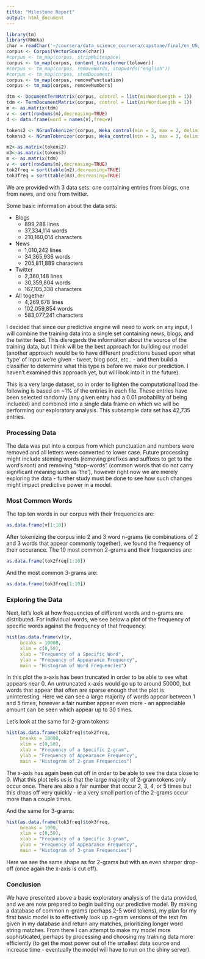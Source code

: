 ```yaml
---
title: "Milestone Report"
output: html_document
---
```


```r
library(tm)
library(RWeka)
char = readChar('~/coursera/data_science_coursera/capstone/final/en_US/subsamp.txt', file.info('~/coursera/data_science_coursera/capstone/final/en_US/subsamp.txt')$size)
corpus <- Corpus(VectorSource(char))
#corpus <- tm_map(corpus, stripWhitespace)
corpus <- tm_map(corpus, content_transformer(tolower))
#corpus <- tm_map(corpus, removeWords, stopwords("english"))
#corpus <- tm_map(corpus, stemDocument)
corpus <- tm_map(corpus, removePunctuation)
corpus <- tm_map(corpus, removeNumbers)

dtm <- DocumentTermMatrix(corpus, control = list(minWordLength = 1))
tdm <- TermDocumentMatrix(corpus, control = list(minWordLength = 1))
m <- as.matrix(tdm)
v <- sort(rowSums(m),decreasing=TRUE)
d <- data.frame(word = names(v),freq=v)
```

```r
tokens2 <- NGramTokenizer(corpus, Weka_control(min = 2, max = 2, delimiters = " \\r\\n\\t"))
tokens3 <- NGramTokenizer(corpus, Weka_control(min = 3, max = 3, delimiters = " \\r\\n\\t"))
```
```r
m2<-as.matrix(tokens2)
m3<-as.matrix(tokens3)
m <- as.matrix(tdm)
v <- sort(rowSums(m),decreasing=TRUE)
tok2freq = sort(table(m2),decreasing=TRUE)
tok3freq = sort(table(m3),decreasing=TRUE)
```

We are provided with 3 data sets: one containing entries from blogs, one from news, and one from twitter. 

Some basic information about the data sets:

* Blogs
    * 899,288 lines
    * 37,334,114 words
    * 210,160,014 characters

* News
    * 1,010,242 lines
    * 34,365,936 words
    * 205,811,889 characters

* Twitter
    * 2,360,148 lines
    * 30,359,804 words
    * 167,105,338 characters
    
* All together
    * 4,269,678 lines
    * 102,059,854 words
    * 583,077,241 characters

I decided that since our predictive engine will need to work on any input, I will combine the training data into a single set containing news, blogs, and the twitter feed. This  disregards the information about the source of the training data, but I think will be the best approach for building our model (another approach would be to have different predictions based upon what 'type' of input we're given - tweet, blog post, etc.. - and then build a classifier to determine what this type is before we make our prediction.  I haven't examined this approach yet, but will look into it in the future).

This is a very large dataset, so in order to lighten the computational load the following is based on ~1% of the entries in each file. These entries have been selected randomly (any given entry had a 0.01 probability of being included) and combined into a single data frame on which we will be performing our exploratory analysis. This subsample data set has 42,735 entries.

### Processing Data

The data was put into a corpus from which punctuation and numbers were removed and all letters were converted to lower case.  Future processing might include steming words (removing prefixes and suffixes to get to the word's root) and removing "stop-words" (common words that do not carry significant meaning such as 'the'), however right now we are merely exploring the data - further study must be done to see how such changes might impact predictive power in a model.

### Most Common Words

The top ten words in our corpus with their frequencies are:
```r
as.data.frame(v[1:10])
```

After tokenizing the corpus into 2 and 3 word n-grams (ie combinations of 2 and 3 words that appear commonly together), we found the frequency of their occurance. The 10 most common 2-grams and their frequencies are:

```r
as.data.frame(tok2freq[1:10])
```

                                                 
And the most common 3-grams are:
```r
as.data.frame(tok3freq[1:10])
```

### Exploring the Data

Next, let's look at how frequencies of different words and n-grams are distributed. For individual words, we see below a plot of the frequency of specific words against the frequency of that frequency.

```r
hist(as.data.frame(v)$v, 
     breaks = 10000, 
     xlim = c(0,50),
     xlab = "Frequency of a Specific Word",
     ylab = "Frequency of Appearance Frequency",
     main = "Histogram of Word Frequencies")
```

In this plot the x-axis has been truncated in order to be able to see what appears near 0. An untruncated x-axis would go up to around 50000, but words that appear that often are sparse enough that the plot is uninteresting.  Here we can see a large majority of words appear between 1 and 5 times, however a fair number appear even more - an appreciable amount can be seen which appear up to 30 times.


Let's look at the same for 2-gram tokens:

```r
hist(as.data.frame(tok2freq)$tok2freq, 
     breaks = 10000, 
     xlim = c(0,50),
     xlab = "Frequency of a Specific 2-gram",
     ylab = "Frequency of Appearance Frequency",
     main = "Histogram of 2-gram Frequencies")
```

The x-axis has again been cut off in order to be able to see the data close to 0.  What this plot tells us is that the large majority of 2-gram tokens only occur once.  There are also a fair number that occur 2, 3, 4, or 5 times but this drops off very quickly - ie a very small portion of the 2-grams occur more than a couple times.

And the same for 3-grams:

```r
hist(as.data.frame(tok3freq)$tok3freq, 
     breaks = 1000, 
     xlim = c(0,50),
     xlab = "Frequency of a Specific 3-gram",
     ylab = "Frequency of Appearance Frequency",
     main = "Histogram of 3-gram Frequencies")
```

Here we see the same shape as for 2-grams but with an even sharper drop-off (once again the x-axis is cut off).

### Conclusion

We have presented above a basic exploratory analysis of the data provided, and we are now prepared to begin building our predictive model. By making a database of common n-grams (perhaps 2-5 word tokens), my plan for my first basic model is to effectively look up n-gram versions of the text i'm given in my database and return any matches, prioritizing longer word string matches.  From there I can attempt to make my model more sophisticated, perhaps by processing and choosing my training data more efficiently (to get the most power out of the smallest data source and increase time - eventually the model will have to run on the shiny server).